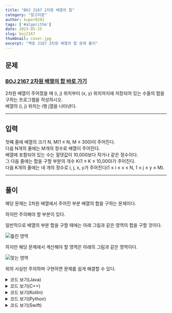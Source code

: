 ```yaml
---
title: "BOJ 2167 2차원 배열의 합"
category: "알고리즘"
author: kuper0201
tags: ['#algorithm']
date: 2023-05-25
slug: boj2167
thumbnail: cover.jpg
excerpt: "백준 2167 2차원 배열의 합 문제 풀이"
---
```



## 문제

### <a href="https://boj.kr/2167" target="_blank">BOJ 2167 2차원 배열의 합 바로 가기</a>

2차원 배열이 주어졌을 때 (i, j) 위치부터 (x, y) 위치까지에 저장되어 있는 수들의 합을 구하는 프로그램을 작성하시오.<br/>
배열의 (i, j) 위치는 i행 j열을 나타낸다.

---

## 입력

첫째 줄에 배열의 크기 N, M(1 ≤ N, M ≤ 300)이 주어진다.<br/>
다음 N개의 줄에는 M개의 정수로 배열이 주어진다.<br/>
배열에 포함되어 있는 수는 절댓값이 10,000보다 작거나 같은 정수이다.<br/>
그 다음 줄에는 합을 구할 부분의 개수 K(1 ≤ K ≤ 10,000)가 주어진다.<br/>
다음 K개의 줄에는 네 개의 정수로 i, j, x, y가 주어진다(1 ≤ i ≤ x ≤ N, 1 ≤ j ≤ y ≤ M).

---

## 풀이

해당 문제는 2차원 배열에서 주어진 부분 배열의 합을 구하는 문제이다.

하지만 주의해야 할 부분이 있다.

일반적으로 배열의 부분 합을 구할 때에는 아래 그림과 같은 영역의 합을 구할 것이다.

![틀린 영역](./images/table.png)

하지만 해당 문제에서 계산해야 할 영역은 아래의 그림과 같은 영역이다.

![맞는 영역](./images/table2.png)

위의 사실만 주의하며 구현하면 문제를 쉽게 해결할 수 있다.

<details markdown="1">
<summary>코드 보기(Java)</summary>

```javascript
import java.io.*;

public class Main {
    public static void main(String[] args) throws Exception {
        BufferedReader br = new BufferedReader(new InputStreamReader(System.in));
        StringBuilder sb = new StringBuilder();

        // 배열의 크기 입력
        String[] s = br.readLine().split(" ");
        int M = Integer.parseInt(s[0]);
        int N = Integer.parseInt(s[1]);

        // 배열 생성 및 입력
        int[][] arr = new int[M][N];
        for (int i = 0; i < M; i++) {
            s = br.readLine().split(" ");
            for (int j = 0; j < N; j++) arr[i][j] = Integer.parseInt(s[j]);
        }

        // 배열의 합 계산
        int cnt = Integer.parseInt(br.readLine());
        for (int i = 0; i < cnt; i++) {
            s = br.readLine().split(" ");
            int sx = Integer.parseInt(s[0]) - 1, sy = Integer.parseInt(s[1]) - 1;
            int ex = Integer.parseInt(s[2]) - 1, ey = Integer.parseInt(s[3]) - 1;

            int sum = 0;
            for (int j = sx; j <= ex; j++) {
                for (int k = sy; k <= ey; k++) {
                    sum += arr[j][k];
                }
            }

            sb.append(sum + "\n");
        }

        System.out.println(sb);
    }
}
```
</details>

<details markdown="1">
<summary>코드 보기(C++)</summary>

```cpp
#include <iostream>

#define fastio ios_base::sync_with_stdio(false); cin.tie(nullptr); cout.tie(nullptr)
#define endl '\n'

using namespace std;

int main() {
    fastio;
    
    // 배열의 크기 입력
    int M, N;
    cin >> M >> N;

    // 배열 생성 및 입력
    int arr[M][N];
    for (int i = 0; i < M; i++) {
        for (int j = 0; j < N; j++) {
            cin >> arr[i][j];
        }
    }

    // 배열의 합 계산
    int cnt;
    cin >> cnt;
    for (int i = 0; i < cnt; i++) {
        int sx, sy, ex, ey;
        cin >> sx >> sy >> ex >> ey;
        sx--; sy--; ex--; ey--;

        int sum = 0;
        for (int j = sx; j <= ex; j++) {
            for (int k = sy; k <= ey; k++) {
                sum += arr[j][k];
            }
        }
        
        cout << sum << endl;
    }
    
    return 0;
}
```
</details>

<details markdown="1">
<summary>코드 보기(Kotlin)</summary>

```javascript
fun main(args: Array<String>) = with(System.`in`.bufferedReader()) {
    // 배열의 크기 입력
    var s = readLine().split(" ")
    var M = s[0].toInt()
    var N = s[1].toInt()

    // 배열 생성 및 입력
    var arr = Array(M, {IntArray(N, {0})})
    for(i in 0 until M) {
        s = readLine().split(" ")
        for(j in 0 until N) {
            arr[i][j] = s[j].toInt()
        }
    }

    // 배열의 합 계산
    var cnt = readLine().toInt()
    for(i in 0 until cnt) {
        s = readLine().split(" ")
        var sx = s[0].toInt() - 1
        var sy = s[1].toInt() - 1
        var ex = s[2].toInt() - 1
        var ey = s[3].toInt() - 1
        
        var sum = 0
        for(j in sx..ex) {
            for(k in sy..ey) {
                sum = sum + arr[j][k]
            }
        }
        
        println(sum)
    }
}
```
</details>

<details markdown="1">
<summary>코드 보기(Python)</summary>

```python
from sys import stdin

def main():
    # 배열의 크기 입력
    s = stdin.readline().split(" ")
    M = int(s[0])
    N = int(s[1])

    # 배열 생성 및 입력
    arr = [[0 for j in range(N)] for i in range(M)]
    for i in range(0, M):
        s = stdin.readline().split(" ")
        for j in range(0, N):
            arr[i][j] = int(s[j])

    # 배열의 합 계산
    cnt = int(stdin.readline())
    for i in range(0, cnt):
        s = stdin.readline().split(" ")
        sx = int(s[0]) - 1
        sy = int(s[1]) - 1
        ex = int(s[2]) - 1
        ey = int(s[3]) - 1

        sum = 0
        for j in range(sx, ex + 1):
            for k in range(sy, ey + 1):
                sum = sum + arr[j][k]

        print(sum)

if __name__ == "__main__":
    main()
```
</details>

<details markdown="1">
<summary>코드 보기(Swift)</summary>

```cpp
import Foundation

func main() {
    // 배열의 크기 입력
    var s = readLine()!.split(separator: " ")
    var M = Int(s[0])!
    var N = Int(s[1])!

    // 배열 생성 및 입력
    var arr = Array(repeating: Array(repeating: 0, count: N), count: M)
    for i in 0..<M {
        s = readLine()!.split(separator: " ")
        for j in 0..<N {
            arr[i][j] = Int(s[j])!
        }
    }

    // 배열의 합 계산
    var cnt = Int(readLine()!)!
    for i in 0..<cnt {
        s = readLine()!.split(separator: " ")
        var sx = Int(s[0])! - 1
        var sy = Int(s[1])! - 1
        var ex = Int(s[2])! - 1
        var ey = Int(s[3])! - 1
           
        var sum = 0
        for j in sx...ex {
            for k in sy...ey {
                sum = sum + arr[j][k]
            }
        }
           
        print(sum)
    }
}

main()
```
</details>
